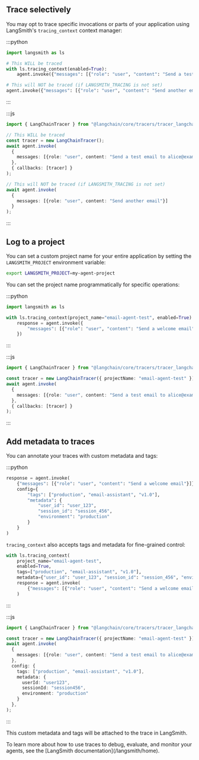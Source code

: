 ## Trace selectively

You may opt to trace specific invocations or parts of your application using LangSmith's `tracing_context` context manager:

:::python
```python
import langsmith as ls

# This WILL be traced
with ls.tracing_context(enabled=True):
    agent.invoke({"messages": [{"role": "user", "content": "Send a test email to alice@example.com"}]})

# This will NOT be traced (if LANGSMITH_TRACING is not set)
agent.invoke({"messages": [{"role": "user", "content": "Send another email"}]})
```
:::

:::js
```ts
import { LangChainTracer } from "@langchain/core/tracers/tracer_langchain";

// This WILL be traced
const tracer = new LangChainTracer();
await agent.invoke(
  {
    messages: [{role: "user", content: "Send a test email to alice@example.com"}]
  },
  { callbacks: [tracer] }
);

// This will NOT be traced (if LANGSMITH_TRACING is not set)
await agent.invoke(
  {
    messages: [{role: "user", content: "Send another email"}]
  }
);
```
:::

## Log to a project

<Accordion title="Statically">

You can set a custom project name for your entire application by setting the `LANGSMITH_PROJECT` environment variable:

```bash
export LANGSMITH_PROJECT=my-agent-project
```
</Accordion>

<Accordion title="Dynamically">

You can set the project name programmatically for specific operations:

:::python
```python
import langsmith as ls

with ls.tracing_context(project_name="email-agent-test", enabled=True):
    response = agent.invoke({
        "messages": [{"role": "user", "content": "Send a welcome email"}]
    })
```
:::

:::js
```ts
import { LangChainTracer } from "@langchain/core/tracers/tracer_langchain";

const tracer = new LangChainTracer({ projectName: "email-agent-test" });
await agent.invoke(
  {
    messages: [{role: "user", content: "Send a test email to alice@example.com"}]
  },
  { callbacks: [tracer] }
);
```
:::
</Accordion>

## Add metadata to traces

You can annotate your traces with custom metadata and tags:

:::python
```python
response = agent.invoke(
    {"messages": [{"role": "user", "content": "Send a welcome email"}]},
    config={
        "tags": ["production", "email-assistant", "v1.0"],
        "metadata": {
            "user_id": "user_123",
            "session_id": "session_456",
            "environment": "production"
        }
    }
)
```

`tracing_context` also accepts tags and metadata for fine-grained control:

```python
with ls.tracing_context(
    project_name="email-agent-test",
    enabled=True,
    tags=["production", "email-assistant", "v1.0"],
    metadata={"user_id": "user_123", "session_id": "session_456", "environment": "production"}):
    response = agent.invoke(
        {"messages": [{"role": "user", "content": "Send a welcome email"}]}
    )
```
:::

:::js
```ts
import { LangChainTracer } from "@langchain/core/tracers/tracer_langchain";

const tracer = new LangChainTracer({ projectName: "email-agent-test" });
await agent.invoke(
  {
    messages: [{role: "user", content: "Send a test email to alice@example.com"}]
  },
  config: {
    tags: ["production", "email-assistant", "v1.0"],
    metadata: {
      userId: "user123",
      sessionId: "session456",
      environment: "production"
    }
  },
);

```
:::

This custom metadata and tags will be attached to the trace in LangSmith.


<Tip>
To learn more about how to use traces to debug, evaluate, and monitor your agents, see the [LangSmith documentation](/langsmith/home).
</Tip>
